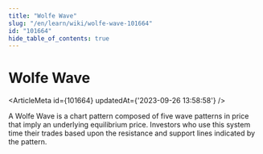 ```yaml
---
title: "Wolfe Wave"
slug: "/en/learn/wiki/wolfe-wave-101664"
id: "101664"
hide_table_of_contents: true
---
```



# Wolfe Wave

<ArticleMeta id={101664} updatedAt={'2023-09-26 13:58:58'} />
<div className='border-solid border-b border-t-0 my-4 border-[var(--ifm-color-gray-300)]' />

A Wolfe Wave is a chart pattern composed of five wave patterns in price that imply an underlying equilibrium price. Investors who use this system time their trades based upon the resistance and support lines indicated by the pattern.
